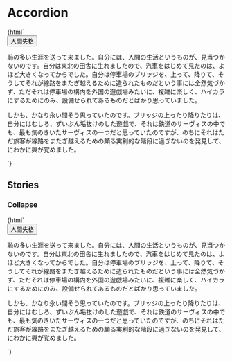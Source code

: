 
<Meta title="Accordion/Accordion" />

# Accordion

<Canvas>
  <Story name="Default">
    {html`
      <div class="accordion">
        <button type="button" aria-expanded="true" aria-controls="default">
          人間失格
        </button>
        <div id="default" aria-hidden="false">
          <p class="mt-4">
            恥の多い生涯を送って来ました。自分には、人間の生活というものが、見当つかないのです。自分は東北の田舎に生れましたので、汽車をはじめて見たのは、よほど大きくなってからでした。自分は停車場のブリッジを、上って、降りて、そうしてそれが線路をまたぎ越えるために造られたものだという事には全然気づかず、ただそれは停車場の構内を外国の遊戯場みたいに、複雑に楽しく、ハイカラにするためにのみ、設備せられてあるものだとばかり思っていました。
          </p>
          <p>
            しかも、かなり永い間そう思っていたのです。ブリッジの上ったり降りたりは、自分にはむしろ、ずいぶん垢抜けのした遊戯で、それは鉄道のサーヴィスの中でも、最も気のきいたサーヴィスの一つだと思っていたのですが、のちにそれはただ旅客が線路をまたぎ越えるための頗る実利的な階段に過ぎないのを発見して、にわかに興が覚めました。
          </p>
        </div>
      </div>
    `}
  </Story>
</Canvas>

## Stories

### Collapse

<Canvas>
  <Story name="Collapse">
    {html`
      <div class="accordion">
        <button type="button" aria-expanded="false" aria-controls="collapse">
          人間失格
        </button>
        <div id="collapse" aria-hidden="true">
          <p class="mt-4">
            恥の多い生涯を送って来ました。自分には、人間の生活というものが、見当つかないのです。自分は東北の田舎に生れましたので、汽車をはじめて見たのは、よほど大きくなってからでした。自分は停車場のブリッジを、上って、降りて、そうしてそれが線路をまたぎ越えるために造られたものだという事には全然気づかず、ただそれは停車場の構内を外国の遊戯場みたいに、複雑に楽しく、ハイカラにするためにのみ、設備せられてあるものだとばかり思っていました。
          </p>
          <p>
            しかも、かなり永い間そう思っていたのです。ブリッジの上ったり降りたりは、自分にはむしろ、ずいぶん垢抜けのした遊戯で、それは鉄道のサーヴィスの中でも、最も気のきいたサーヴィスの一つだと思っていたのですが、のちにそれはただ旅客が線路をまたぎ越えるための頗る実利的な階段に過ぎないのを発見して、にわかに興が覚めました。
          </p>
        </div>
      </div>
    `}
  </Story>
</Canvas>
